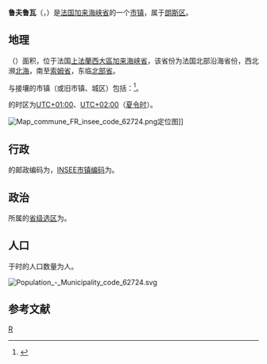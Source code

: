 {{noteTA|G1=法国地名}} 
{{Infobox French commune}}
'''鲁夫鲁瓦'''（{{lang-fr|Rouvroy}}，{{IPA-fr|ʁuvʁwa}}）是[[法国|法国]][[加来海峡省|加来海峡省]]的一个[[市镇_(法国)|市镇]]，属于[[朗斯区|朗斯区]]。

== 地理 ==
{{PAGENAMEBASE}}（{{wikidata|property|linked|P625}}）面积{{wikidata|properties|P2046}}，位于法国[[上法蘭西大區|上法蘭西大區]][[加来海峡省|加来海峡省]]，该省份为法国北部沿海省份，西北濒[[北海_(大西洋)|北海]]，南至[[索姆省|索姆省]]，东临[[北部省_(法国)|北部省]]。

与{{PAGENAMEBASE}}接壤的市镇（或旧市镇、城区）包括：{{Wikidata|properties|linked|P47}}<ref name="geo">{{Cite web|url=https://www.geoportail.gouv.fr/carte|title=Carte|accessdate=2020-03-22|author=Géoportail|language=fr|publisher=Géoportail|archive-date=2017-01-29|archive-url=https://web.archive.org/web/20170129154129/https://www.geoportail.gouv.fr/carte/|dead-url=no}}</ref>。

{{PAGENAMEBASE}}的时区为[[UTC+01:00|UTC+01:00]]、[[UTC+02:00|UTC+02:00]]（[[夏时制|夏令时]]）。

[[File:Map_commune_FR_insee_code_62724.png|thumb]]定位图]]{{Clear|left}}
== 行政 ==
{{PAGENAMEBASE}}的邮政编码为{{wikidata|properties|P281}}，[[法国国家统计与经济研究所|INSEE市镇编码]]为{{wikidata|properties|P374}}。

== 政治 ==
{{PAGENAMEBASE}}所属的[[縣_(法國)|省级选区]]为{{WikidataLink|{{wikidata|properties|raw|best||P7938}}}}。

== 人口 ==
{{PAGENAMEBASE}}于{{wikidata|qualifier|P1082|P585}}时的人口数量为{{wikidata|property|raw|P1082}}人。

[[File:Population_-_Municipality_code_62724.svg|thumb]]{{Clear|left}}
== 参考文献 ==
{{Reflist}}

{{加来海峡省市镇}}
[[Category:加来海峡省市镇|R]]